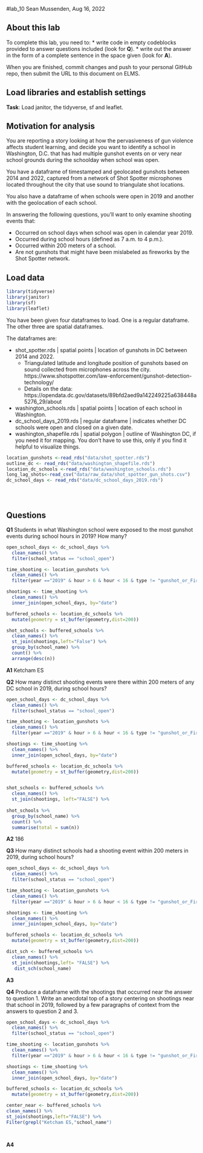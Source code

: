#lab_10
Sean Mussenden, Aug 16, 2022

## About this lab

To complete this lab, you need to:
* write code in empty codeblocks provided to answer questions included (look for **Q**).
* write out the answer in the form of a complete sentence in the space given (look for **A**).

When you are finished, commit changes and push to your personal GitHub repo, then submit the URL to this document on ELMS.

## Load libraries and establish settings
**Task**: Load janitor, the tidyverse, sf and leaflet.

## Motivation for analysis

You are reporting a story looking at how the pervasiveness of gun violence affects student learning, and decide you want to identify a school in Washington, D.C. that has had multiple gunshot events on or very near school grounds during the schoolday when school was open.

You have a dataframe of timestamped and geolocated gunshots between 2014 and 2022, captured from a network of Shot Spotter microphones located throughout the city that use sound to triangulate shot locations. 

You also have a dataframe of when schools were open in 2019 and another with the geolocation of each school. 

In answering the following questions, you'll want to only examine shooting events that:

* Occurred on school days when school was open in calendar year 2019.
* Occurred during school hours (defined as 7 a.m. to 4 p.m.).
* Occurred within 200 meters of a school.
* Are not gunshots that might have been mislabeled as fireworks by the Shot Spotter network. 

## Load data

```r
library(tidyverse)
library(janitor)
library(sf)
library(leaflet)

``` 

You have been given four dataframes to load.  One is a regular dataframe. The other three are spatial dataframes.  

The dataframes are:

* shot_spotter.rds | spatial points | location of gunshots in DC between 2014 and 2022.  
  * Triangulated latitude and longitude position of gunshots based on sound collected from microphones across the city. https://www.shotspotter.com/law-enforcement/gunshot-detection-technology/
  * Details on the data: https://opendata.dc.gov/datasets/89bfd2aed9a142249225a638448a5276_29/about
* washington_schools.rds | spatial points | location of each school in Washington.
* dc_school_days_2019.rds | regular dataframe | indicates whether DC schools were open and closed on a given date.
* washington_shapefile.rds | spatial polygon | outline of Washington DC, if you need it for mapping. You don't have to use this, only if you find it helpful to visualize things.

```r
location_gunshots <-read_rds("data/shot_spotter.rds")
outline_dc <- read_rds("data/washington_shapefile.rds")
location_dc_schools <-read_rds("data/washington_schools.rds")
long_lag_shots<-read_csv("data/raw_data/shot_spotter_gun_shots.csv")
dc_school_days <- read_rds("data/dc_school_days_2019.rds") 





``` 
## Questions

**Q1** Students in what Washington school were exposed to the most gunshot events during school hours in 2019? How many?
```r
open_school_days <- dc_school_days %>% 
  clean_names() %>% 
  filter(school_status == "school_open")

time_shooting <- location_gunshots %>% 
  clean_names() %>% 
  filter(year =="2019" & hour > 6 & hour < 16 & type != "gunshot_or_Firecracker")

shootings <- time_shooting %>% 
  clean_names() %>% 
  inner_join(open_school_days, by="date")

buffered_schools <- location_dc_schools %>% 
  mutate(geometry = st_buffer(geometry,dist=200)) 

shot_schools <- buffered_schools %>% 
  clean_names() %>% 
  st_join(shootings,left="False") %>% 
  group_by(school_name) %>% 
  count() %>% 
  arrange(desc(n))


``` 
**A1** 
Ketcham ES

**Q2** How many distinct shooting events were there within 200 meters of any DC school in 2019, during school hours?

```r
open_school_days <- dc_school_days %>% 
  clean_names() %>% 
  filter(school_status == "school_open")

time_shooting <- location_gunshots %>% 
  clean_names() %>% 
  filter(year =="2019" & hour > 6 & hour < 16 & type != "gunshot_or_Firecracker")

shootings <- time_shooting %>% 
  clean_names() %>% 
  inner_join(open_school_days, by="date")

buffered_schools <- location_dc_schools %>% 
  mutate(geometry = st_buffer(geometry,dist=200)) 


shot_schools <- buffered_schools %>% 
  clean_names() %>% 
  st_join(shootings, left="FALSE") %>% 
  
shot_schools %>% 
  group_by(school_name) %>% 
  count() %>% 
  summarise(total = sum(n))

``` 
**A2** 
186

**Q3** How many distinct schools had a shooting event within 200 meters in 2019, during school hours?
```r
open_school_days <- dc_school_days %>% 
  clean_names() %>% 
  filter(school_status == "school_open")

time_shooting <- location_gunshots %>% 
  clean_names() %>% 
  filter(year =="2019" & hour > 6 & hour < 16 & type != "gunshot_or_Firecracker")

shootings <- time_shooting %>% 
  clean_names() %>% 
  inner_join(open_school_days, by="date")

buffered_schools <- location_dc_schools %>% 
  mutate(geometry = st_buffer(geometry,dist=200)) 

dist_sch <- buffered_schools %>% 
  clean_names() %>% 
  st_join(shootings,left= "FALSE") %>% 
   dist_sch(school_name)
``` 
**A3** 

**Q4** Produce a dataframe with the shootings that occurred near the answer to question 1. Write an anecdotal top of a story centering on shootings near that school in 2019, followed by a few paragraphs of context from the answers to question 2 and 3.
```r

open_school_days <- dc_school_days %>% 
  clean_names() %>% 
  filter(school_status == "school_open")

time_shooting <- location_gunshots %>% 
  clean_names() %>% 
  filter(year =="2019" & hour > 6 & hour < 16 & type != "gunshot_or_Firecracker")

shootings <- time_shooting %>% 
  clean_names() %>% 
  inner_join(open_school_days, by="date")

buffered_schools <- location_dc_schools %>% 
  mutate(geometry = st_buffer(geometry,dist=200)) 

center_near <- buffered_schools %>% 
clean_names() %>% 
st_join(shootings,left="FALSE") %>% 
Filter(grepl("Ketcham ES,"school_name")




``` 
**A4**


